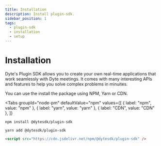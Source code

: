 ```yaml
---
title: Installation
description: Install plugin-sdk.
sidebar_position: 1
tags:
  - plugin-sdk
  - installation
  - setup
---
```


# Installation

Dyte's Plugin SDK allows you to create your own real-time applications that work
seamlessly with Dyte meetings. It comes with many interesting APIs and features
to help you solve complex problems in minuites.

You can use the install the package using NPM, Yarn or CDN.


<Tabs
  groupId="node-pm"
  defaultValue="npm"
  values={[
    { label: "npm", value: "npm" },
    { label: "yarn", value: "yarn" },
    { label: "CDN", value: "CDN" },
  ]}
>
  <TabItem value="npm">

```shell
npm install @dytesdk/plugin-sdk
```

  </TabItem>
  <TabItem value="yarn">

```shell
yarn add @dytesdk/plugin-sdk
```

  </TabItem>
  <TabItem value="CDN">

```html
<script src="https://cdn.jsdelivr.net/npm/@dytesdk/plugin-sdk" />
```

  </TabItem>
</Tabs>

<head>
  <title>Plugin SDK Installation</title>
</head>
